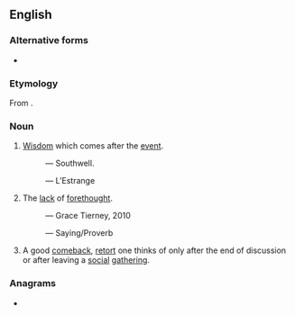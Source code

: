 {{also|after-wit}}
==English==

===Alternative forms===
* {{alter|en|after-wit}}

===Etymology===
From {{prefix|en|after|wit}}.

===Noun===
{{en-noun|~}}

# [[wisdom|Wisdom]] which comes after the [[event]].
#: {{quote|en|'''After-wits''' are dearly bought, Let thy fore-wit guide thy thought.}} &mdash; Southwell.
#: {{quote|en|There is no recalling what’s gone and past; so that '''afterwit''' comes too late, when the mischief is done.}} &mdash; L’Estrange
#: {{ant|en|forewit}}
# The [[lack]] of [[forethought]].
#: {{quote|en|This week I am fearing '''afterwit''' as I create the outline for my next novel ...}} &mdash; Grace Tierney, 2010
#: {{ux|en|One good [[forewit]] is worth two '''afterwits'''.}} &mdash; Saying/Proverb
#: {{ant|en|forewit}}
# A good [[comeback]], [[retort]] one thinks of only after the end of discussion or after leaving a [[social]] [[gathering]].
#: {{syn|en|l'esprit de l'escalier|staircase wit|{{qualifier|neologism}} [[retrotort]]}}

===Anagrams===
* {{anagrams|en|waterfit}}